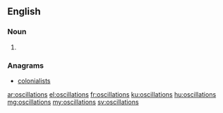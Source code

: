 ==English==

===Noun===
{{head|en}}

# {{plural of|oscillation}}

===Anagrams===
* [[colonialists#English|colonialists]]

[[ar:oscillations]]
[[el:oscillations]]
[[fr:oscillations]]
[[ku:oscillations]]
[[hu:oscillations]]
[[mg:oscillations]]
[[my:oscillations]]
[[sv:oscillations]]
